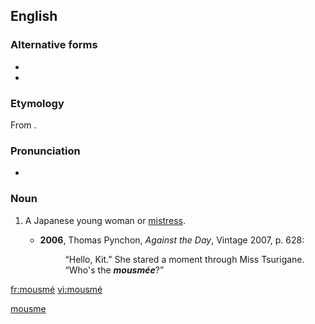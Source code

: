 ==English==

===Alternative forms===
* {{l|en|mousmée}}
* {{l|en|musume}}

===Etymology===
From {{etyl|ja|en}} {{m|ja|娘||daughter, girl|tr=[[musume]]}}.

===Pronunciation===
* {{IPA|/ˈmuːsmeɪ/|lang=en}}

===Noun===
{{en-noun}}

# {{lb|en|historical}} A Japanese young woman or [[mistress]].
#* '''2006''', Thomas Pynchon, ''Against the Day'', Vintage 2007, p. 628:
#*: “Hello, Kit.” She stared a moment through Miss Tsurigane. “Who's the '''''mousmée'''''?”

[[Category:English terms spelled with É|mousme]]

[[fr:mousmé]]
[[vi:mousmé]]